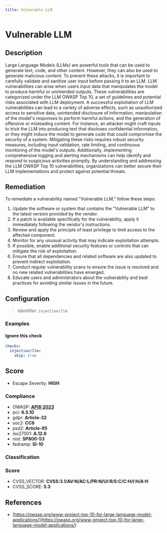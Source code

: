 ```yaml
---
title: Vulnerable LLM
---
```


# Vulnerable LLM

## Description

Large Language Models (LLMs) are powerful tools that can be used to generate text, code, and other content. However, they can also be used to generate malicious content. To prevent these attacks, it is important to carefully validate and sanitize user input before passing it to an LLM.
LLM vulnerabilities can arise when users input data that manipulates the model to produce harmful or unintended outputs. These vulnerabilities are categorized under the LLM OWASP Top 10, a set of guidelines and potential risks associated with LLM deployment.
A successful exploitation of LLM vulnerabilities can lead to a variety of adverse effects, such as unauthorized access to sensitive data, unintended disclosure of information, manipulation of the model's responses to perform harmful actions, and the generation of offensive or misleading content. For instance, an attacker might craft inputs to trick the LLM into producing text that discloses confidential information, or they might induce the model to generate code that could compromise the security of a system.
Mitigating these risks requires robust security measures, including input validation, rate limiting, and continuous monitoring of the model's outputs. Additionally, implementing comprehensive logging and alerting mechanisms can help identify and respond to suspicious activities promptly.
By understanding and addressing the LLM OWASP Top 10 vulnerabilities, organizations can better secure their LLM implementations and protect against potential threats.


## Remediation

To remediate a vulnerability named "Vulnerable LLM," follow these steps:

1. Update the software or system that contains the "Vulnerable LLM" to the latest version provided by the vendor.
2. If a patch is available specifically for the vulnerability, apply it immediately following the vendor's instructions.
3. Review and apply the principle of least privilege to limit access to the affected component.
4. Monitor for any unusual activity that may indicate exploitation attempts.
5. If possible, enable additional security features or controls that can mitigate the risk of exploitation.
6. Ensure that all dependencies and related software are also updated to prevent indirect exploitation.
7. Conduct regular vulnerability scans to ensure the issue is resolved and no new related vulnerabilities have emerged.
8. Educate users and administrators about the vulnerability and best practices for avoiding similar issues in the future.



## Configuration

> Identifier: `injection/llm`



### Examples



#### Ignore this check

```yaml
checks:
  injection/llm:
    skip: true
```




## Score

- Escape Severity: **<span className="high-severity">HIGH</span>**

### Compliance

- OWASP: **[API8:2023](https://github.com/OWASP/API-Security/blob/master/editions/2023/en/0xa8-security-misconfiguration.md)**
- pci: **6.5.10**
- gdpr: **Article-32**
- soc2: **CC6**
- psd2: **Article-95**
- iso27001: **A.12.6**
- nist: **SP800-53**
- fedramp: **SI-10**

### Classification






### Score

- CVSS_VECTOR: **CVSS:3.1/AV:N/AC:L/PR:N/UI:R/S:C/C:H/I:H/A:H**
- CVSS_SCORE: **5.3**

## References

- [https://owasp.org/www-project-top-10-for-large-language-model-applications/](https://owasp.org/www-project-top-10-for-large-language-model-applications/)
  
